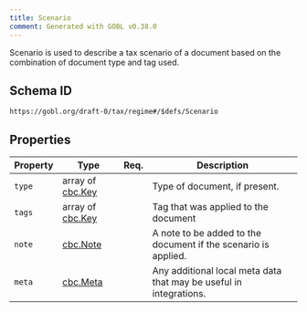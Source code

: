 ```yaml
---
title: Scenario
comment: Generated with GOBL v0.38.0
---
```


Scenario is used to describe a tax scenario of a document based on the combination of document type and tag used.

## Schema ID

`https://gobl.org/draft-0/tax/regime#/$defs/Scenario`

## Properties

| Property | Type                                 | Req. | Description                                                        |
|----------|--------------------------------------|------|--------------------------------------------------------------------|
| `type`   | array of [cbc.Key](/draft-0/cbc/key) |      | Type of document, if present.                                      |
| `tags`   | array of [cbc.Key](/draft-0/cbc/key) |      | Tag that was applied to the document                               |
| `note`   | [cbc.Note](/draft-0/cbc/note)        |      | A note to be added to the document if the scenario is applied.     |
| `meta`   | [cbc.Meta](/draft-0/cbc/meta)        |      | Any additional local meta data that may be useful in integrations. |

